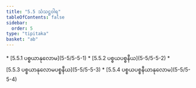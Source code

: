 ```yaml
---
title: "5.5 သံသဋ္ဌဝါရ"
tableOfContents: false
sidebar:
  order: 5
type: "tipitaka"
basket: "ab"
---
```



<DynamicBreadcrumb />



<TableOfContents>
* [5.5.1 ပစ္စယာနုလောမ](5-5/5-5-1)
* [5.5.2 ပစ္စယပစ္စနီယ](5-5/5-5-2)
* [5.5.3 ပစ္စယာနုလောမပစ္စနီယ](5-5/5-5-3)
* [5.5.4 ပစ္စယပစ္စနီယာနုလောမ](5-5/5-5-4)
</TableOfContents>